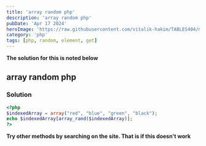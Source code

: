 ---
title: 'array random php'
description: 'array random php'
pubDate: 'Apr 17 2024'
heroImage: 'https://raw.githubusercontent.com/vitalik-hakim/TABLES404/main/error_b/php.png'
category: 'php'
tags: [php, random, element, get]
---

**The solution for this is noted below**

## array random php

### Solution

```php
<?php
$indexedArray = array("red", "blue", "green", "black");
echo $indexedArray[array_rand($indexedArray)];
?>
```
**Try other methods by searching on the site. That is if this doesn't work**
